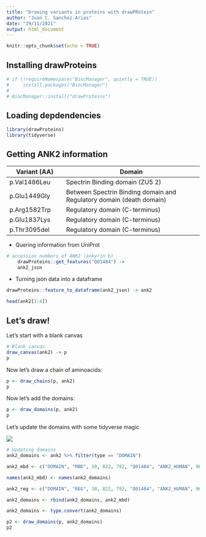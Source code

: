 ```yaml
---
title: "Drawing variants in proteins with drawPRotein"
author: "Juan C. Sanchez-Arias"
date: "29/11/2021"
output: html_document
---
```


```r
knitr::opts_chunk$set(echo = TRUE)
```

## Installing drawProteins

```r
# if (!requireNamespace("BiocManager", quietly = TRUE))
#     install.packages("BiocManager")
# 
# BiocManager::install("drawProteins")

```

## Loading depdendencies

```r
library(drawProteins)
library(tidyverse)
```

## Getting ANK2 information

| Variant (AA) | Domain                           |
|--------------|----------------------------------|
| p.Val1486Leu | Spectrin Binding domain (ZU5 2) |
| p.Glu1449Gly | Between Spectrin Binding domain and Regulatory domain (death domain) |
| p.Arg1582Trp | Regulatory domain (C-terminus)   |
| p.Glu1837Lys | Regulatory domain (C-terminus)   |
| p.Thr3095del | Regulatory domain (C-terminus)   |

- Quering information from UniProt

```r
# accession numbers of ANK2 (ankyrin b)
    drawProteins::get_features("Q01484") ->
    ank2_json
```
 
 - Turning json data into a dataframe
 
```r
drawProteins::feature_to_dataframe(ank2_json) -> ank2

head(ank2[1:4])
```
 
## Let's draw!
Let's start with a blank canvas
```r
# Blank canvas
draw_canvas(ank2) -> p
p
```
Now let's draw a chain of aminoacids:

```r
p <- draw_chains(p, ank2)
p
```

Now let's add the domains:

```r
p <- draw_domains(p, ank2)
p
```
Let's update the domains with some tidyverse magic

![](https://encyclopedia.pub/media/item_content/202106/60b89c8560a03biomolecules-10-00211-g001-550.jpg)

```r
# Updating domains
ank2_domains <- ank2 %>% filter(type == "DOMAIN") 

ank2_mbd <- c("DOMAIN", "MBD", 30, 822, 792, "Q01484", "ANK2_HUMAN", 9606, 1)

names(ank2_mbd) <- names(ank2_domains)

ank2_reg <- c("DOMAIN", "REG", 30, 822, 792, "Q01484", "ANK2_HUMAN", 9606, 1)

ank2_domains <- rbind(ank2_domains, ank2_mbd)

ank2_domains <- type.convert(ank2_domains)

p2 <- draw_domains(p, ank2_domains)
p2
```

